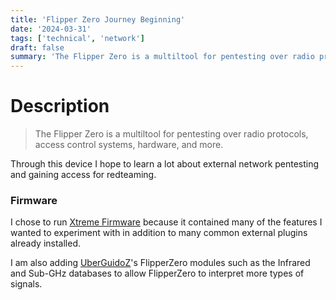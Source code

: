 ```yaml
---
title: 'Flipper Zero Journey Beginning'
date: '2024-03-31'
tags: ['technical', 'network']
draft: false
summary: 'The Flipper Zero is a multiltool for pentesting over radio protocols, access control systems, hardware, and more.'
---
```


# Description

> The Flipper Zero is a multiltool for pentesting over radio protocols, access control systems, hardware, and more.

Through this device I hope to learn a lot about external network pentesting and gaining access for redteaming.

### Firmware 

I chose to run [Xtreme Firmware](https://github.com/Flipper-XFW/Xtreme-Firmware) because it contained many of the features I wanted to experiment with in addition to many common external plugins already installed.

I am also adding [UberGuidoZ](https://github.com/UberGuidoZ/Flipper)'s FlipperZero modules such as the Infrared and Sub-GHz databases to allow FlipperZero to interpret more types of signals.

